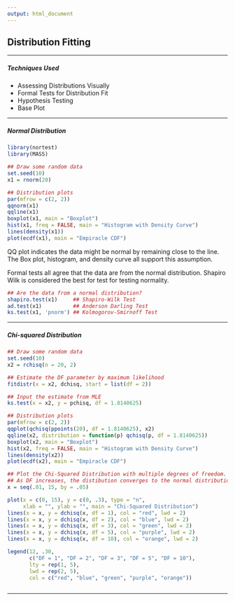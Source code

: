 ```yaml
---
output: html_document
---
```


## **Distribution Fitting**

---

##### **Techniques Used**
  * Assessing Distributions Visually
  * Formal Tests for Distribution Fit
  * Hypothesis Testing
  * Base Plot

---

##### **Normal Distribution**

```r
library(nortest)
library(MASS)

## Draw some random data
set.seed(10)
x1 = rnorm(20)

## Distribution plots
par(mfrow = c(2, 2))
qqnorm(x1)
qqline(x1)
boxplot(x1, main = "Boxplot")
hist(x1, freq = FALSE, main = "Histogram with Density Curve")
lines(density(x1))
plot(ecdf(x1), main = "Empiracle CDF")

```

QQ plot indicates the data might be normal by remaining close to the line. The Box plot, histogram, and density curve all support this assumption. 

Formal tests all agree that the data are from the normal distribution. Shapiro Wilk is considered the best for test for testing normality. 

```r
## Are the data from a normal distribution?
shapiro.test(x1)     ## Shapiro-Wilk Test
ad.test(x1)          ## Anderson Darling Test
ks.test(x1, 'pnorm') ## Kolmogorov-Smirnoff Test

```

---

##### **Chi-squared Distribution**

```r
## Draw some random data
set.seed(10)
x2 = rchisq(n = 20, 2)

## Estimate the DF parameter by maximum likelihood 
fitdistr(x = x2, dchisq, start = list(df = 2))

## Input the estimate from MLE
ks.test(x = x2, y = pchisq, df = 1.8140625)

## Distribution plots
par(mfrow = c(2, 2))
qqplot(qchisq(ppoints(20), df = 1.8140625), x2)
qqline(x2, distribution = function(p) qchisq(p, df = 1.8140625))
boxplot(x2, main = "Boxplot")
hist(x2, freq = FALSE, main = "Histogram with Density Curve")
lines(density(x2))
plot(ecdf(x2), main = "Empiracle CDF")

## Plot the Chi-Squared Distribution with multiple degrees of freedom.
## As DF increases, the distibution converges to the normal distribution
x = seq(.01, 15, by = .05)

plot(x = c(0, 15), y = c(0, .3), type = "n", 
     xlab = "", ylab = "", main = "Chi-Squared Distribution")
lines(x = x, y = dchisq(x, df = 1), col = "red", lwd = 2)
lines(x = x, y = dchisq(x, df = 2), col = "blue", lwd = 2)
lines(x = x, y = dchisq(x, df = 3), col = "green", lwd = 2)
lines(x = x, y = dchisq(x, df = 5), col = "purple", lwd = 2)
lines(x = x, y = dchisq(x, df = 10), col = "orange", lwd = 2)

legend(12, .30,
       c("DF = 1", "DF = 2", "DF = 3", "DF = 5", "DF = 10"),
       lty = rep(1, 5),
       lwd = rep(2, 5),
       col = c("red", "blue", "green", "purple", "orange"))



```

---